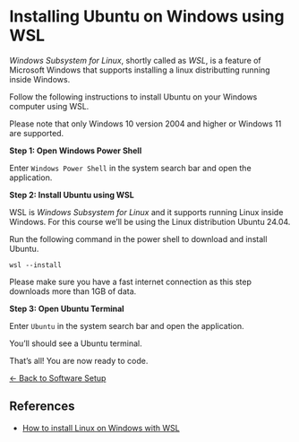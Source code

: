 # Installing Ubuntu on Windows using WSL

_Windows Subsystem for Linux_, shortly called as _WSL_, is a feature of Microsoft Windows that supports installing a linux distributting running inside Windows.

Follow the following instructions to install Ubuntu on your Windows computer using WSL.


Please note that only Windows 10 version 2004 and higher or Windows 11 are supported.

**Step 1: Open Windows Power Shell**

Enter `Windows Power Shell` in the system search bar and open the application.

**Step 2: Install Ubuntu using WSL**

WSL is _Windows Subsystem for Linux_ and it supports running Linux inside Windows. For this course we'll be using the Linux distribution Ubuntu 24.04.

Run the following command in the power shell to download and install Ubuntu.

```
wsl --install
```

Please make sure you have a fast internet connection as this step downloads more than 1GB of data.

**Step 3: Open Ubuntu Terminal**

Enter `Ubuntu` in the system search bar and open the application.

You'll should see a Ubuntu terminal.

That's all! You are now ready to code.

[&larr; Back to Software Setup](setup.qmd)

## References

* [How to install Linux on Windows with WSL][1]

[1]: https://learn.microsoft.com/en-us/windows/wsl/install

